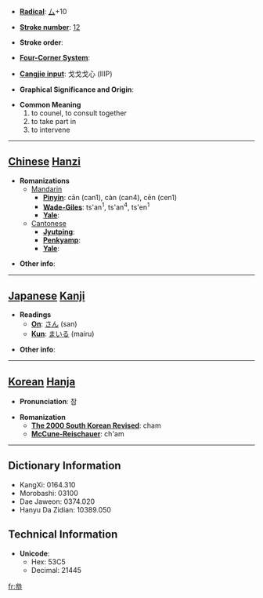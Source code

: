 * '''[[Wiktionary:Chinese radical index| Radical]]''': [[Wiktionary:Chinese radical index 厶|厶]]+10

* '''[[Wiktionary:Chinese total strokes index|Stroke number]]''': [[Wiktionary:Chinese total strokes index 12|12]]

* '''Stroke order''': 

* '''[[Wiktionary:Chinese four corner index|Four-Corner System]]''': 

* '''[[Wiktionary:Chinese Cangjie index|Cangjie input]]''': 戈戈戈心 (IIIP)

* '''Graphical Significance and Origin''': 

* '''Common Meaning'''
*#to counel, to consult together
*# to take part in
*# to intervene


----

== [[Chinese]] [[Hanzi]] ==

* '''Romanizations'''
** [[Mandarin]]
*** '''[[Pinyin]]''': cān (can1), càn (can4), cēn (cen1)
*** '''[[Wade-Giles]]''': ts'an<sup>1</sup>, ts'an<sup>4</sup>, ts'en<sup>1</sup>
*** '''[[Yale]]''': 
**[[Cantonese]]
***'''[[Jyutping]]''':
***'''[[Penkyamp]]''': 
***'''[[Yale]]''': 

* '''Other info''': 

----

== [[Japanese]] [[Kanji]] ==

* '''Readings'''
** '''[[On]]''': [[さん]] (san)
** '''[[Kun]]''': [[まいる]] (mairu)

* '''Other info''':  

----

== [[Korean]] [[Hanja]] ==

* '''Pronunciation''': 참

* '''Romanization'''
** '''[[The 2000 South Korean Revised Romanization|The 2000 South Korean Revised]]''': cham
** '''[[McCune-Reischauer]]''': ch'am

----

== Dictionary Information ==

* KangXi: 0164.310
* Morobashi: 03100
* Dae Jaweon: 0374.020
* Hanyu Da Zidian: 10389.050

== Technical Information ==

* '''Unicode''':
** Hex: 53C5
** Decimal: 21445

[[fr:叅]]
